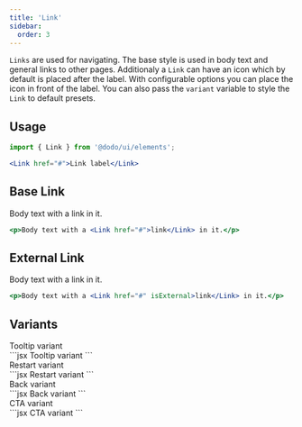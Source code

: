 ```yaml
---
title: 'Link'
sidebar:
  order: 3
---
```



`Links` are used for navigating. The base style is used in body text and general links to other pages. Additionaly a `Link` can have an icon which by default is placed after the label. With configurable options you can place the icon in front of the label. You can also pass the `variant` variable to style the `Link` to default presets.

## Usage

```jsx
import { Link } from '@dodo/ui/elements';

<Link href="#">Link label</Link>
```

## Base Link
<div class="not-content">
	Body text with a <Link href="#">link</Link> in it.
</div>

```jsx
<p>Body text with a <Link href="#">link</Link> in it.</p>
```

## External Link

<div class="not-content">
	Body text with a <Link href="#" isExternal>link</Link> in it.
</div>

```jsx
<p>Body text with a <Link href="#" isExternal>link</Link> in it.</p>
```

## Variants

<Tabs>
  <TabItem label="Tooltip">
		<div class="not-content">
			<Link href="#" variant="tooltip">Tooltip variant</Link>
		</div>
		```jsx
		<Link href="#" variant="tooltip">Tooltip variant</Link>
		```
	</TabItem>
	<TabItem label="Restart">
		<div class="not-content">
			<Link href="#" variant="restart">Restart variant</Link>
		</div>
		```jsx
		<Link href="#" variant="restart">Restart variant</Link>
		```
	</TabItem>
	<TabItem label="Back">
		<div class="not-content">
			<Link href="#" variant="back">Back variant</Link>
		</div>
		```jsx
		<Link href="#" variant="back">Back variant</Link>
		```
	</TabItem>
	<TabItem label="CTA">
		<div class="not-content">
			<Link href="#" variant="cta" icon="phone" iconPosition="leading">CTA variant</Link>
		</div>
		```jsx
		<Link href="#" variant="cta" icon="phone" iconPosition="leading">CTA variant</Link>
		```
	</TabItem>
</Tabs>

